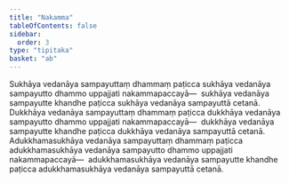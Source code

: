 ```yaml
---
title: "Nakamma"
tableOfContents: false
sidebar:
  order: 3
type: "tipitaka"
basket: "ab"
---
```



<DynamicBreadcrumb />

<Division number="12">

<Paragraph number="1823">
Sukhāya vedanāya sampayuttaṃ dhammaṃ paṭicca sukhāya vedanāya sampayutto dhammo uppajjati nakammapaccayā—  sukhāya vedanāya sampayutte khandhe paṭicca sukhāya vedanāya sampayuttā cetanā.
</Paragraph>

<Paragraph number="1824">
Dukkhāya vedanāya sampayuttaṃ dhammaṃ paṭicca dukkhāya vedanāya sampayutto dhammo uppajjati nakammapaccayā—  dukkhāya vedanāya sampayutte khandhe paṭicca dukkhāya vedanāya sampayuttā cetanā.
</Paragraph>

<Paragraph number="1825">
Adukkhamasukhāya vedanāya sampayuttaṃ dhammaṃ paṭicca adukkhamasukhāya vedanāya sampayutto dhammo uppajjati nakammapaccayā—  adukkhamasukhāya vedanāya sampayutte khandhe paṭicca adukkhamasukhāya vedanāya sampayuttā cetanā.
</Paragraph>
</Division>